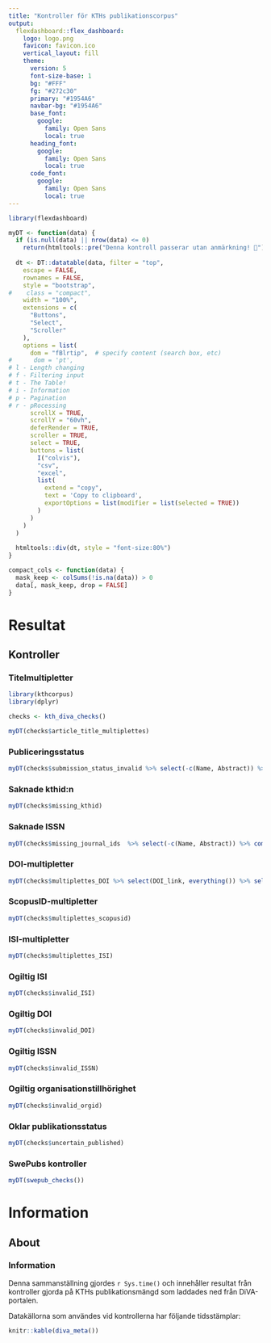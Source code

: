 ```yaml
---
title: "Kontroller för KTHs publikationscorpus"
output:
  flexdashboard::flex_dashboard:
    logo: logo.png
    favicon: favicon.ico
    vertical_layout: fill
    theme: 
      version: 5
      font-size-base: 1
      bg: "#FFF"
      fg: "#272c30" 
      primary: "#1954A6"
      navbar-bg: "#1954A6"
      base_font: 
        google: 
          family: Open Sans
          local: true
      heading_font:
        google: 
          family: Open Sans
          local: true
      code_font:
        google: 
          family: Open Sans
          local: true
---
```


```r
library(flexdashboard)

myDT <- function(data) {
  if (is.null(data) || nrow(data) <= 0) 
    return(htmltools::pre("Denna kontroll passerar utan anmärkning! 🥳"))
  
  dt <- DT::datatable(data, filter = "top",
    escape = FALSE,
    rownames = FALSE,
    style = "bootstrap",
#    class = "compact",
    width = "100%",
    extensions = c(
      "Buttons",  
      "Select",
      "Scroller"
    ),
    options = list(
      dom = "fBlrtip",  # specify content (search box, etc)
#      dom = 'pt',
# l - Length changing
# f - Filtering input
# t - The Table!
# i - Information
# p - Pagination
# r - pRocessing
      scrollX = TRUE, 
      scrollY = "60vh",
      deferRender = TRUE,
      scroller = TRUE,
      select = TRUE,
      buttons = list(
        I("colvis"),  
        "csv",  
        "excel",
        list(
          extend = "copy",
          text = 'Copy to clipboard',
          exportOptions = list(modifier = list(selected = TRUE))
        )
      )  
    )
  )  
    
  htmltools::div(dt, style = "font-size:80%")
}

compact_cols <- function(data) {
  mask_keep <- colSums(!is.na(data)) > 0
  data[, mask_keep, drop = FALSE]
}

```

Resultat  {data-icon="fa-table"}
=============================

Kontroller {.tabset .tabset-pills .tabset-fade}
-------------------------

### Titelmultipletter

```r
library(kthcorpus)
library(dplyr)

checks <- kth_diva_checks()

myDT(checks$article_title_multiplettes)
```

### Publiceringsstatus

```r
myDT(checks$submission_status_invalid %>% select(-c(Name, Abstract)) %>% compact_cols())
```

### Saknade kthid:n

```r
myDT(checks$missing_kthid)
```

<!-- TODO: ska detta vara med? för alla publikationer?
### Saknade år/publiceringsdatum i DiVA

```r
myDT(checks$missing_date)
```
-->

### Saknade ISSN

```r
myDT(checks$missing_journal_ids  %>% select(-c(Name, Abstract)) %>% compact_cols())
```

### DOI-multipletter

```r
myDT(checks$multiplettes_DOI %>% select(DOI_link, everything()) %>% select(-c("DOI")))
```

### ScopusID-multipletter

```r
myDT(checks$multiplettes_scopusid)
```

### ISI-multipletter

```r
myDT(checks$multiplettes_ISI)
```


### Ogiltig ISI

```r
myDT(checks$invalid_ISI)
```

### Ogiltig DOI

```r
myDT(checks$invalid_DOI)
```

### Ogiltig ISSN

```r
myDT(checks$invalid_ISSN)
```

### Ogiltig organisationstillhörighet

```r
myDT(checks$invalid_orgid)
```

### Oklar publikationsstatus

```r
myDT(checks$uncertain_published)
```

### SwePubs kontroller

```r
myDT(swepub_checks())
```

Information {data-icon="fa-info-circle"}
========================================

About
--------------------

### Information 

Denna sammanställning gjordes `r Sys.time()` och innehåller resultat från kontroller gjorda på KTHs publikationsmängd som laddades ned från DiVA-portalen.

Datakällorna som användes vid kontrollerna har följande tidsstämplar:

```r

knitr::kable(diva_meta())

```

